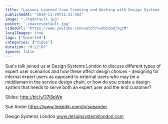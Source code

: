 ```yaml
---
title: "Lessons Learned from Creating and Working with Design Systems for Expert Users - Sue Andor - DSL19"
publishedAt: "2019-11-29T11:33:50Z"
image: "./hqdefault.jpg"
poster: "./maxresdefault.jpg"
videoUrl: "https://www.youtube.com/watch?v=WSzobUjYgzM"
localImages: true
tags: ["Unsorted"]
categories: ["Video"]
duration: "0:22:07"
ignore: false
---
```


Sue's talk joined us at Design Systems London to discuss different types of expert user scenarios and how these affect design choices - designing for internal expert users as opposed to external users who may be a middleman in the service design chain, or how do you create a design system that needs to serve both an expert user and the end customer?

Slides: http://bit.ly/37l8pWp

Sue Andor
https://www.linkedin.com/in/sueandor

Design Systems London
www.designsystemslondon.com

